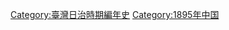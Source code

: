 {{year in country category|||||台灣|亞洲|日本|}}

[[Category:臺灣日治時期編年史|Category:臺灣日治時期編年史]]
[[Category:1895年中国|Category:1895年中国]]